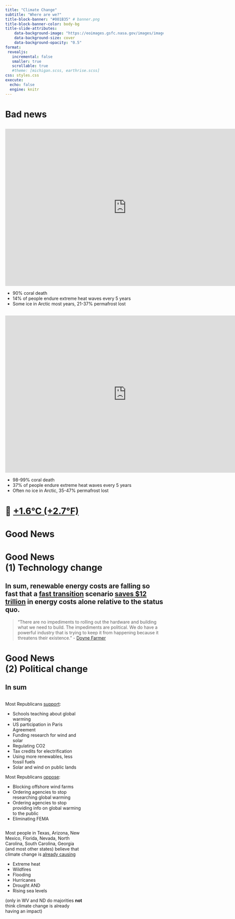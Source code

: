 ```yaml
---
title: "Climate Change"
subtitle: "Where are we?"
title-block-banner: "#001B35" # banner.png
title-block-banner-color: body-bg
title-slide-attributes:
    data-background-image: "https://eoimages.gsfc.nasa.gov/images/imagerecords/82000/82693/earthrise_vis_1092.jpg"
    data-background-size: cover
    data-background-opacity: "0.5"
format:
 revealjs:
   incremental: false
   smaller: true
   scrollable: true
   #theme: [michigan.scss, earthrise.scss]
css: styles.css
execute:
  echo: false
  engine: knitr
---
```


# Bad news


## {background-image="https://ichef.bbci.co.uk/ace/standard/1920/cpsprodpb/F04E/production/_133281516_era_5_global_sea_temp_lines2024-05-05-nc.png" background-size="contain"}

<!--https://climate.copernicus.eu/surface-air-temperature-july-2025 --> 

## {background-image="https://offsetguide.org/wp-content/uploads/2019/11/Fig1_OIF.png" background-size="contain"}


## 

<iframe scrolling="no" frameborder="0" marginheight="0px" marginwidth="0px" style="display: initial; margin: 0 auto;" src="https://cbhighcharts2019.s3.eu-west-2.amazonaws.com/UNEP+Emissions+Gap/peaking_year_15c.html" width="770px" height="500px"></iframe>

- 90% coral death
- 14% of people endure extreme heat waves every 5 years 
- Some ice in Arctic most years, 21-37% permafrost lost  <!--; sea level rise ~1m (3 feet)--> 


##

<iframe scrolling="no" frameborder="0" marginheight="0px" marginwidth="0px" style="display: initial; margin: 0 auto;" src="https://cbhighcharts2019.s3.eu-west-2.amazonaws.com/UNEP+Emissions+Gap/peaking_year_2c.html" width="770px" height="500px"></iframe>

- 98-99% coral death
- 37% of people endure extreme heat waves every 5 years 
- Often no ice in Arctic, 35-47% permafrost lost  <!--; sea levels rising up to 10 metres (30 feet)--> 


## {background-image="figs/rhodium-2023.png" background-size="contain"}

# 📍 [+1.6°C (+2.7°F)](https://climate.copernicus.eu/copernicus-2024-first-year-exceed-15degc-above-pre-industrial-level)

# Good News

# Good News  <br> (1) Technology change

<!--
## {background-image="https://elements.visualcapitalist.com/wp-content/uploads/2021/06/solar-energy-costs-wrights-law.png" background-size="contain"}
-->

## {background-image="https://cleantechnica.com/wp-content/uploads/2023/09/RMI-LCOE-chart-800x445.jpg" background-size="contain"}

## {background-image="https://climatesolutions-careers.org/wp-content/uploads/2024/03/3declines-1536x749.png" background-size="contain"}


## {background-image="https://i.redd.it/fnexljzv83bd1.jpeg" background-size="contain"}

## {background-image="https://i.redd.it/hw34ws6iu91e1.jpeg" background-size="contain"}

## {background-image="https://leraffl.github.io/LeRaffl-Gallery/images/2025-08/china_ICE_BEV_20250919.png" background-size="contain"}

## {background-image="https://leraffl.github.io/LeRaffl-Gallery/images/2025-05/singapore_ICE_BEV_20250601.png" background-size="contain"}

## In sum, renewable energy costs are falling so fast that a [fast transition](https://www.linkedin.com/posts/jamesrobeysustainability_this-weeks-chart-of-the-week-comes-from-activity-7215975523913494528-6Zwu) scenario [saves $12 trillion](https://doi.org/10.1016/j.joule.2022.08.009) in energy costs alone relative to the status quo.

> "There are no impediments to rolling out the hardware and building what we need to build. The impediments are political. We do have a powerful industry that is trying to keep it from happening because it threatens their existence." - [Doyne Farmer](https://www.volts.wtf/p/learning-curves-will-lead-to-extremely) 




# Good News  <br> (2) Political change


## {background-image="https://climatecommunication.yale.edu/wp-content/uploads/2025/05/majority-registered-voters-want-federal-agencies-to-increase-efforts-to-protect-people-from-health-harms-of-global-warming.png" background-size="contain"}

## {background-image="https://climatecommunication.yale.edu/wp-content/uploads/2025/06/climate-change-american-mind-politics-policy-spring-2025-11.1-scaled.png" background-size="contain"}

<!--

## {background-image="https://climatecommunication.yale.edu/wp-content/uploads/2025/06/climate-change-american-mind-politics-policy-spring-2025-1.2-scaled.png" background-size="contain"}

## {background-image="https://climatecommunication.yale.edu/wp-content/uploads/2025/06/climate-change-american-mind-politics-policy-spring-2025-1.1-scaled.png" background-size="contain"}
--> 


## {background-image="https://climatecommunication.yale.edu/wp-content/uploads/2025/06/climate-change-american-mind-politics-policy-spring-2025-2.5-2048x1603.png" background-size="contain"}

## {background-image="https://climatecommunication.yale.edu/wp-content/uploads/2025/06/climate-change-american-mind-politics-policy-spring-2025-2.4-2048x1603.png" background-size="contain"}

## {background-image="https://climatecommunication.yale.edu/wp-content/uploads/2025/06/climate-change-american-mind-politics-policy-spring-2025-2.1-scaled.png" background-size="contain"}



## {background-image="https://climatecommunication.yale.edu/wp-content/uploads/2025/08/fig1_maps_final-3.png" background-size="contain"}

## In sum

::: {.column width="50%"}
Most Republicans [support](https://climatecommunication.yale.edu/publications/climate-change-in-the-american-mind-politics-policy-spring-2025/toc/5/): 

- Schools teaching about global warming
- US participation in Paris Agreement
- Funding research for wind and solar
- Regulating CO2
- Tax credits for electrification 
- Using more renewables, less fossil fuels
- Solar and wind on public lands

Most Republicans [oppose](https://climatecommunication.yale.edu/publications/climate-change-in-the-american-mind-politics-policy-spring-2025/toc/5/): 

- Blocking offshore wind farms
- Ordering agencies to stop researching global warming 
- Ordering agencies to stop providing info on global warming to the public 
- Eliminating FEMA
:::

::: {.column width="50%"}

Most people in Texas, Arizona, New Mexico, Florida, Nevada, North Carolina, South Carolina, Georgia (and most other states) believe that climate change is [already causing](https://climatecommunication.yale.edu/publications/attribution-across-america/)

- Extreme heat
- Wildfires
- Flooding
- Hurricanes 
- Drought AND 
- Rising sea levels

(only in WV and ND do majorities **not** think climate change is already having an impact)
:::

## {background-image="https://loquatinc.io/wp-content/uploads/2024/07/kthhmssen6ybhpbnl_v4s2cgf4ry-loquat_li-12-07-24-min.jpg" background-size="contain"}




